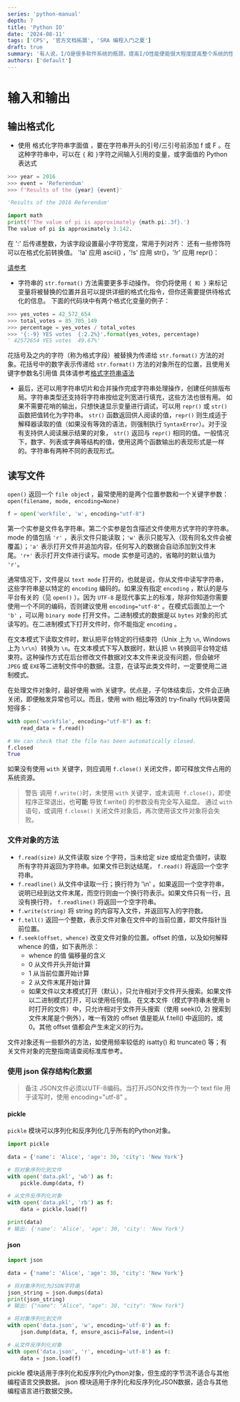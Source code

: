 ```yaml
---
series: 'python-manual'
depth: 7
title: 'Python IO'
date: '2024-08-11'
tags: ['CPS', '官方文档拓展', 'SRA 编程入门之夏']
draft: true
summary: '有人说，I/O是很多软件系统的瓶颈，提高I/O性能便能很大程度提高整个系统的性能'
authors: ['default']
---
```


# 输入和输出

## 输出格式化

- 使用 格式化字符串字面值 ，要在字符串开头的引号/三引号前添加 f 或 F 。在这种字符串中，可以在 `{` 和 `}`字符之间输入引用的变量，或字面值的 Python 表达式

```python
>>> year = 2016
>>> event = 'Referendum'
>>> f'Results of the {year} {event}'

'Results of the 2016 Referendum'
```

```python
import math
print(f'The value of pi is approximately {math.pi:.3f}.')
The value of pi is approximately 3.142.
```

在 ':' 后传递整数，为该字段设置最小字符宽度，常用于列对齐：
还有一些修饰符可以在格式化前转换值。 '!a' 应用 ascii() ，'!s' 应用 str()，'!r' 应用 repr()：

[请参考](https://docs.python.org/zh-cn/3/library/string.html#formatspec)

- 字符串的 `str.format()` 方法需要更多手动操作。 你仍将使用 `{ 和 }` 来标记变量将被替换的位置并且可以提供详细的格式化指令，但你还需要提供待格式化的信息。 下面的代码块中有两个格式化变量的例子：

```python
>>> yes_votes = 42_572_654
>>> total_votes = 85_705_149
>>> percentage = yes_votes / total_votes
>>> '{:-9} YES votes  {:2.2%}'.format(yes_votes, percentage)
' 42572654 YES votes  49.67%'
```

花括号及之内的字符（称为格式字段）被替换为传递给 `str.format()` 方法的对象。花括号中的数字表示传递给 `str.format()` 方法的对象所在的位置，且使用关键字参数名引用值
具体请参考[格式字符串语法](https://docs.python.org/zh-cn/3/tutorial/inputoutput.html#the-string-format-method)

- 最后，还可以用字符串切片和合并操作完成字符串处理操作，创建任何排版布局。字符串类型还支持将字符串按给定列宽进行填充，这些方法也很有用。
  如果不需要花哨的输出，只想快速显示变量进行调试，可以用 `repr()` 或 `str()` 函数把值转化为字符串。
  `str()` 函数返回供人阅读的值，`repr()` 则生成适于解释器读取的值（如果没有等效的语法，则强制执行 `SyntaxError`）。对于没有支持供人阅读展示结果的对象， `str()` 返回与 `repr()` 相同的值。一般情况下，数字、列表或字典等结构的值，使用这两个函数输出的表现形式是一样的。字符串有两种不同的表现形式。

## 读写文件

`open()` 返回一个 `file objec`t ，最常使用的是两个位置参数和一个关键字参数：`open(filename, mode, encoding=None)`

```python
f = open('workfile', 'w', encoding="utf-8")
```

第一个实参是文件名字符串。第二个实参是包含描述文件使用方式字符的字符串。mode 的值包括 `'r'` ，表示文件只能读取；`'w'` 表示只能写入（现有同名文件会被覆盖）；`'a'` 表示打开文件并追加内容，任何写入的数据会自动添加到文件末尾。`'r+'` 表示打开文件进行读写。mode 实参是可选的，省略时的默认值为 `'r'`。

通常情况下，文件是以 `text mode` 打开的，也就是说，你从文件中读写字符串，这些字符串是以特定的 `encoding` 编码的。如果没有指定 `encoding` ，默认的是与平台有关的（见 `open()` ）。因为 `UTF-8` 是现代事实上的标准，除非你知道你需要使用一个不同的编码，否则建议使用 `encoding="utf-8"` 。在模式后面加上一个 `'b'` ，可以用 `binary mode` 打开文件。二进制模式的数据是以 `bytes` 对象的形式读写的。在二进制模式下打开文件时，你不能指定 `encoding` 。

在文本模式下读取文件时，默认把平台特定的行结束符（Unix 上为 `\n`, Windows 上为 `\r\n`）转换为 `\n`。在文本模式下写入数据时，默认把 `\n` 转换回平台特定结束符。这种操作方式在后台修改文件数据对文本文件来说没有问题，但会破坏 `JPEG` 或 `EXE`等二进制文件中的数据。注意，在读写此类文件时，一定要使用二进制模式。

在处理文件对象时，最好使用 with 关键字。优点是，子句体结束后，文件会正确关闭，即便触发异常也可以。而且，使用 with 相比等效的 try-finally 代码块要简短得多：

```python
with open('workfile', encoding="utf-8") as f:
    read_data = f.read()

# We can check that the file has been automatically closed.
f.closed
True
```

如果没有使用 `with` 关键字，则应调用 `f.close()` 关闭文件，即可释放文件占用的系统资源。

> 警告 调用 `f.write()`时，未使用 `with` 关键字，或未调用` f.close()`，即使程序正常退出，也**可能** 导致 f.write() 的参数没有完全写入磁盘。
> 通过 `with` 语句，或调用 `f.close()` 关闭文件对象后，再次使用该文件对象将会失败。

### 文件对象的方法

- `f.read(size)` 从文件读取 size 个字符，当未给定 size 或给定负值时，读取所有字符并返回为字符串。如果文件已到达结尾， `f.read()` 将返回一个空字符串。
- `f.readline()` 从文件中读取一行；换行符为 '\n' 。如果返回一个空字符串，说明已经到达文件末尾，而空行则由一个换行符表示。如果文件只有一行，且没有换行符， `f.readline()` 将返回一个空字符串。
- `f.write(string)` 将 string 的内容写入文件，并返回写入的字符数。
- `f.tell()` 返回一个整数，表示文件对象在文件中的当前位置，即文件指针当前位置。
- `f.seek(offset, whence)` 改变文件对象的位置。offset 的值，以及如何解释 whence 的值，如下表所示：
  - whence 的值 偏移量的含义
  - 0 从文件开头开始计算
  - 1 从当前位置开始计算
  - 2 从文件末尾开始计算
  - 如果文件以文本模式打开（默认），只允许相对于文件开头搜索。如果文件以二进制模式打开，可以使用任何值。
    在文本文件（模式字符串未使用 b 时打开的文件）中，只允许相对于文件开头搜索（使用 seek(0, 2) 搜索到文件末尾是个例外），唯一有效的 offset 值是能从 f.tell() 中返回的，或 0。其他 offset 值都会产生未定义的行为。

文件对象还有一些额外的方法，如使用频率较低的 isatty() 和 truncate() 等；有关文件对象的完整指南请查阅标准库参考。

### 使用 json 保存结构化数据

> 备注 JSON文件必须以UTF-8编码。当打开JSON文件作为一个 text file 用于读写时，使用 encoding="utf-8" 。

#### pickle

`pickle` 模块可以序列化和反序列化几乎所有的Python对象。

```python
import pickle

data = {'name': 'Alice', 'age': 30, 'city': 'New York'}

# 将对象序列化到文件
with open('data.pkl', 'wb') as f:
    pickle.dump(data, f)

# 从文件反序列化对象
with open('data.pkl', 'rb') as f:
    data = pickle.load(f)

print(data)
# 输出: {'name': 'Alice', 'age': 30, 'city': 'New York'}
```

#### json

```python
import json

data = {'name': 'Alice', 'age': 30, 'city': 'New York'}

# 将对象序列化为JSON字符串
json_string = json.dumps(data)
print(json_string)
# 输出: {"name": "Alice", "age": 30, "city": "New York"}

# 将对象序列化到文件
with open('data.json', 'w', encoding='utf-8') as f:
    json.dump(data, f, ensure_ascii=False, indent=4)

# 从文件反序列化对象
with open('data.json', 'r', encoding='utf-8') as f:
    data = json.load(f)
```

pickle 模块适用于序列化和反序列化Python对象，但生成的字节流不适合与其他编程语言交换数据。
json 模块适用于序列化和反序列化JSON数据，适合与其他编程语言进行数据交换。
